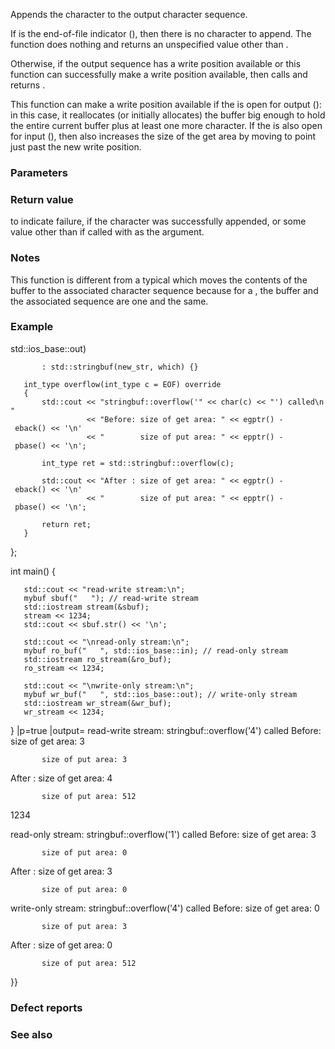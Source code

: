 {{cpp/io/basic_stringbuf/title|overflow}}
{{cpp/io/basic_stringbuf/navbar}}
{{ddcl|1=
protected:
virtual int_type overflow( int_type c = Traits::eof() );
}}

Appends the character {{c|c}} to the output character sequence.

If {{c|c}} is the end-of-file indicator ({{c|1=traits::eq_int_type(c, traits::eof()) == true}}), then there is no character to append. The function does nothing and returns an unspecified value other than {{c|traits::eof()}}.

Otherwise, if the output sequence has a write position available or this function can successfully make a write position available, then calls {{c|sputc(c)}} and returns {{c|c}}.

This function can make a write position available if the {{lc|std::stringbuf}} is open for output ({{c|1=(mode &amp; ios_base::out) != 0}}): in this case, it reallocates (or initially allocates) the buffer big enough to hold the entire current buffer plus at least one more character. If the {{lc|std::stringbuf}} is also open for input ({{c|1=(mode &amp; ios_base::in) != 0}}), then {{tt|overflow}} also increases the size of the get area by moving {{lc|egptr()}} to point just past the new write position.

===Parameters===
{{par begin}}
{{par|c|the character to store in the put area}}
{{par end}}

===Return value===
{{c|Traits::eof()}} to indicate failure, {{c|c}} if the character {{c|c}} was successfully appended, or some value other than {{c|Traits::eof()}} if called with {{c|Traits::eof()}} as the argument.

===Notes===
This function is different from a typical {{tt|overflow()}} which moves the contents of the buffer to the associated character sequence because for a {{lc|std::basic_stringbuf}}, the buffer and the associated sequence are one and the same.


===Example===
{{example
|In the implementation used to execute this example (e.g. GCC-4.9), {{tt|overflow()}} over-allocates the put area to 512 bytes: a call to {{lc|str()}} would only return the four initialized bytes, but the next 508 calls to {{lc|sputc()}} would not require new calls to {{tt|overflow()}}.
|code=
#include &lt;sstream&gt;
#include &lt;iostream&gt;

struct mybuf : std::stringbuf
{
    mybuf(const std::string&amp; new_str,
          std::ios_base::openmode which = std::ios_base::in {{!}} std::ios_base::out)
        : std::stringbuf(new_str, which) {}
    
    int_type overflow(int_type c = EOF) override
    {
        std::cout &lt;&lt; "stringbuf::overflow('" &lt;&lt; char(c) &lt;&lt; "') called\n"
                  &lt;&lt; "Before: size of get area: " &lt;&lt; egptr() - eback() &lt;&lt; '\n'
                  &lt;&lt; "        size of put area: " &lt;&lt; epptr() - pbase() &lt;&lt; '\n';
        
        int_type ret = std::stringbuf::overflow(c);
        
        std::cout &lt;&lt; "After : size of get area: " &lt;&lt; egptr() - eback() &lt;&lt; '\n'
                  &lt;&lt; "        size of put area: " &lt;&lt; epptr() - pbase() &lt;&lt; '\n';
        
        return ret;
    }
};

int main()
{
    std::cout &lt;&lt; "read-write stream:\n";
    mybuf sbuf("   "); // read-write stream
    std::iostream stream(&amp;sbuf);
    stream &lt;&lt; 1234;
    std::cout &lt;&lt; sbuf.str() &lt;&lt; '\n';
    
    std::cout &lt;&lt; "\nread-only stream:\n";
    mybuf ro_buf("   ", std::ios_base::in); // read-only stream
    std::iostream ro_stream(&amp;ro_buf);
    ro_stream &lt;&lt; 1234;
    
    std::cout &lt;&lt; "\nwrite-only stream:\n";
    mybuf wr_buf("   ", std::ios_base::out); // write-only stream
    std::iostream wr_stream(&amp;wr_buf);
    wr_stream &lt;&lt; 1234;
}
|p=true
|output=
read-write stream:
stringbuf::overflow('4') called
Before: size of get area: 3
        size of put area: 3
After : size of get area: 4
        size of put area: 512
1234

read-only stream:
stringbuf::overflow('1') called
Before: size of get area: 3
        size of put area: 0
After : size of get area: 3
        size of put area: 0

write-only stream:
stringbuf::overflow('4') called
Before: size of get area: 0
        size of put area: 3
After : size of get area: 0
        size of put area: 512
}}

===Defect reports===
{{dr list begin}}
{{dr list item|wg=lwg|dr=169|std=C++98|before=the buffer (re)allocated could only hold one extra character|after=allows more extra characters}}
{{dr list item|wg=lwg|dr=432|std=C++98|before={{tt|overflow}} moved {{lc|epptr()}} to point just past the new&lt;br&gt;write position if the {{tt|std::stringbuf}} is open for input|after=it is not moved}}
{{dr list end}}

===See also===
{{dsc begin}}
{{dsc inc|cpp/io/basic_streambuf/dsc overflow}}
{{dsc inc|cpp/io/basic_stringbuf/dsc underflow}}
{{dsc end}}

{{langlinks|de|es|fr|it|ja|pt|ru|zh}}